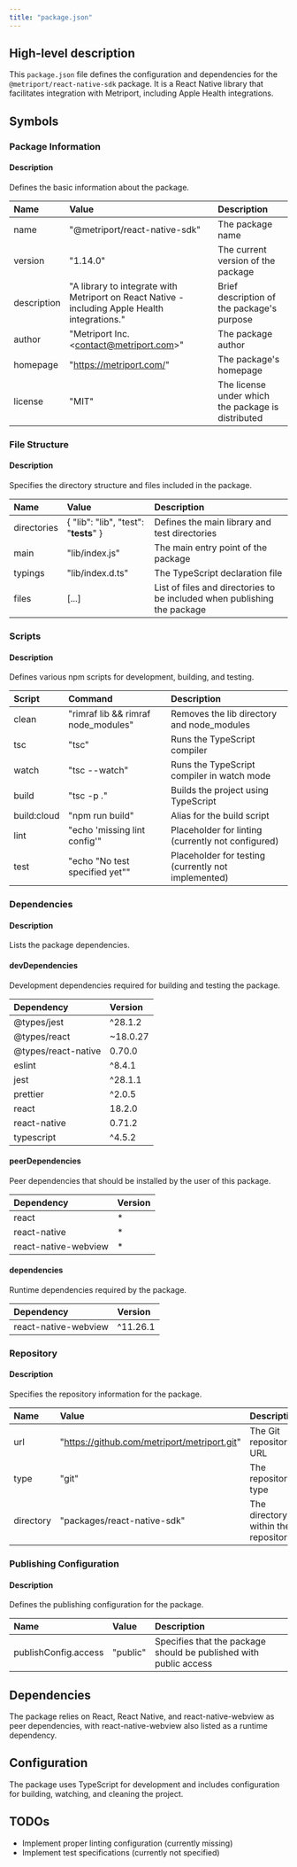 ```yaml
---
title: "package.json"
---
```


## High-level description
This `package.json` file defines the configuration and dependencies for the `@metriport/react-native-sdk` package. It is a React Native library that facilitates integration with Metriport, including Apple Health integrations.

## Symbols

### Package Information
#### Description
Defines the basic information about the package.

| Name | Value | Description |
|:-----|:------|:------------|
| name | "@metriport/react-native-sdk" | The package name |
| version | "1.14.0" | The current version of the package |
| description | "A library to integrate with Metriport on React Native - including Apple Health integrations." | Brief description of the package's purpose |
| author | "Metriport Inc. &lt;contact@metriport.com&gt;" | The package author |
| homepage | "https://metriport.com/" | The package's homepage |
| license | "MIT" | The license under which the package is distributed |

### File Structure
#### Description
Specifies the directory structure and files included in the package.

| Name | Value | Description |
|:-----|:------|:------------|
| directories | { "lib": "lib", "test": "__tests__" } | Defines the main library and test directories |
| main | "lib/index.js" | The main entry point of the package |
| typings | "lib/index.d.ts" | The TypeScript declaration file |
| files | [...] | List of files and directories to be included when publishing the package |

### Scripts
#### Description
Defines various npm scripts for development, building, and testing.

| Script | Command | Description |
|:-------|:--------|:------------|
| clean | "rimraf lib && rimraf node_modules" | Removes the lib directory and node_modules |
| tsc | "tsc" | Runs the TypeScript compiler |
| watch | "tsc --watch" | Runs the TypeScript compiler in watch mode |
| build | "tsc -p ." | Builds the project using TypeScript |
| build:cloud | "npm run build" | Alias for the build script |
| lint | "echo 'missing lint config'" | Placeholder for linting (currently not configured) |
| test | "echo \"No test specified yet\"" | Placeholder for testing (currently not implemented) |

### Dependencies
#### Description
Lists the package dependencies.

#### devDependencies
Development dependencies required for building and testing the package.

| Dependency | Version |
|:-----------|:--------|
| @types/jest | ^28.1.2 |
| @types/react | ~18.0.27 |
| @types/react-native | 0.70.0 |
| eslint | ^8.4.1 |
| jest | ^28.1.1 |
| prettier | ^2.0.5 |
| react | 18.2.0 |
| react-native | 0.71.2 |
| typescript | ^4.5.2 |

#### peerDependencies
Peer dependencies that should be installed by the user of this package.

| Dependency | Version |
|:-----------|:--------|
| react | * |
| react-native | * |
| react-native-webview | * |

#### dependencies
Runtime dependencies required by the package.

| Dependency | Version |
|:-----------|:--------|
| react-native-webview | ^11.26.1 |

### Repository
#### Description
Specifies the repository information for the package.

| Name | Value | Description |
|:-----|:------|:------------|
| url | "https://github.com/metriport/metriport.git" | The Git repository URL |
| type | "git" | The repository type |
| directory | "packages/react-native-sdk" | The directory within the repository |

### Publishing Configuration
#### Description
Defines the publishing configuration for the package.

| Name | Value | Description |
|:-----|:------|:------------|
| publishConfig.access | "public" | Specifies that the package should be published with public access |

## Dependencies
The package relies on React, React Native, and react-native-webview as peer dependencies, with react-native-webview also listed as a runtime dependency.

## Configuration
The package uses TypeScript for development and includes configuration for building, watching, and cleaning the project.

## TODOs
- Implement proper linting configuration (currently missing)
- Implement test specifications (currently not specified)